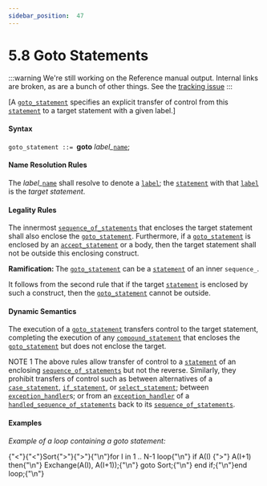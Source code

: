 ---
sidebar_position:  47
---

# 5.8  Goto Statements

:::warning
We're still working on the Reference manual output.  Internal links are broken,
as are a bunch of other things.
See the [tracking issue](https://github.com/ada-lang-io/ada-lang-io/issues/20)
:::


<p>[A <code><a href="./AA-5.8#S0194">goto_statement</a></code> specifies an explicit transfer of control from this <code><a href="./AA-5.1#S0167">statement</a></code> to a target statement with a given label.] </p>

#### Syntax

<p><code>goto_statement</code><a id="S0194"></a><code> ::= </code><strong>goto</strong> <em>label_</em><code><a href="./AA-4.1#S0091">name</a></code>;</p>

#### Name Resolution Rules

<p>The <em>label_</em><code><a href="./AA-4.1#S0091">name</a></code> shall resolve to denote a <code><a href="./AA-5.1#S0171">label</a></code>; the <code><a href="./AA-5.1#S0167">statement</a></code> with that <code><a href="./AA-5.1#S0171">label</a></code> is the <em>target statement</em>. </p>

#### Legality Rules

<p>The innermost <code><a href="./AA-5.1#S0166">sequence_of_statements</a></code> that encloses the target statement shall also enclose the <code><a href="./AA-5.8#S0194">goto_statement</a></code>. Furthermore, if a <code><a href="./AA-5.8#S0194">goto_statement</a></code> is enclosed by an <code><a href="./AA-9.5#S0258">accept_statement</a></code> or a body, then the target statement shall not be outside this enclosing construct. </p>
<p><strong>Ramification: </strong>The <code><a href="./AA-5.8#S0194">goto_statement</a></code> can be a <code><a href="./AA-5.1#S0167">statement</a></code> of an inner <code>sequence_</code>.</p>
<p>It follows from the second rule that if the target <code><a href="./AA-5.1#S0167">statement</a></code> is enclosed by such a construct, then the <code><a href="./AA-5.8#S0194">goto_statement</a></code> cannot be outside. </p>

#### Dynamic Semantics

<p>The execution of a <code><a href="./AA-5.8#S0194">goto_statement</a></code> transfers control to the target statement, completing the execution of any <code><a href="./AA-5.1#S0169">compound_statement</a></code> that encloses the <code><a href="./AA-5.8#S0194">goto_statement</a></code> but does not enclose the target. </p>
<p>NOTE 1   The above rules allow transfer of control to a <code><a href="./AA-5.1#S0167">statement</a></code> of an enclosing <code><a href="./AA-5.1#S0166">sequence_of_statements</a></code> but not the reverse. Similarly, they prohibit transfers of control such as between alternatives of a <code><a href="./AA-5.4#S0176">case_statement</a></code>, <code><a href="./AA-5.3#S0175">if_statement</a></code>, or <code><a href="./AA-9.7#S0269">select_statement</a></code>; between <code><a href="./AA-11.2#S0305">exception_handler</a></code>s; or from an <code><a href="./AA-11.2#S0305">exception_handler</a></code> of a <code><a href="./AA-11.2#S0304">handled_sequence_of_statements</a></code> back to its <code><a href="./AA-5.1#S0166">sequence_of_statements</a></code>. </p>

#### Examples

<p><em>Example of a loop containing a goto statement:</em> </p>
<CodeBlock>
{"<"}{"<"}Sort{">"}{">"}{"\n"}for I in 1 .. N-1 loop{"\n"}   if A(I) {">"} A(I+1) then{"\n"}      Exchange(A(I), A(I+1));{"\n"}      goto Sort;{"\n"}   end if;{"\n"}end loop;{"\n"}
</CodeBlock>

